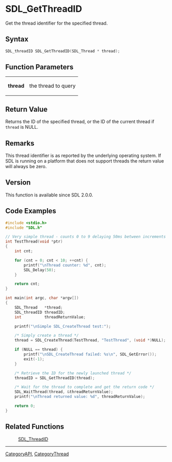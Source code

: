 = SDL_GetThreadID =

Get the thread identifier for the specified thread.

== Syntax ==

<syntaxhighlight lang='c'>
SDL_threadID SDL_GetThreadID(SDL_Thread * thread);
</syntaxhighlight>

== Function Parameters ==

{|
|'''thread'''
|the thread to query
|}

== Return Value ==

Returns the ID of the specified thread, or the ID of the current thread if
<code>thread</code> is NULL.

== Remarks ==

This thread identifier is as reported by the underlying operating system.
If SDL is running on a platform that does not support threads the return
value will always be zero.

== Version ==

This function is available since SDL 2.0.0.

== Code Examples ==

<syntaxhighlight lang='c++'>
#include <stdio.h>
#include "SDL.h"

// Very simple thread - counts 0 to 9 delaying 50ms between increments
int TestThread(void *ptr)
{
    int cnt;

    for (cnt = 0; cnt < 10; ++cnt) {
        printf("\nThread counter: %d", cnt);
        SDL_Delay(50);
    }

    return cnt;
}

int main(int argc, char *argv[])
{
    SDL_Thread   *thread;
    SDL_threadID threadID;
    int          threadReturnValue;

    printf("\nSimple SDL_CreateThread test:");

    /* Simply create a thread */
    thread = SDL_CreateThread(TestThread, "TestThread", (void *)NULL);

    if (NULL == thread) {
        printf("\nSDL_CreateThread failed: %s\n", SDL_GetError());
        exit(-1);
    }

    /* Retrieve the ID for the newly launched thread */
    threadID = SDL_GetThreadID(thread);

    /* Wait for the thread to complete and get the return code */
    SDL_WaitThread(thread, &threadReturnValue);
    printf("\nThread returned value: %d", threadReturnValue);

    return 0;
}
</syntaxhighlight>

== Related Functions ==

:[[SDL_ThreadID]]

----
[[CategoryAPI]], [[CategoryThread]]


